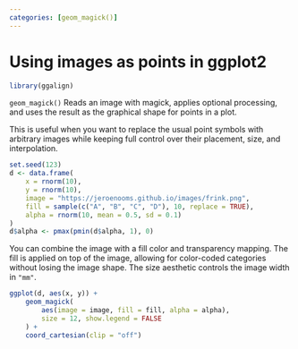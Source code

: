 ```yaml
---
categories: [geom_magick()]
---
```



# Using images as points in ggplot2

```r
library(ggalign)
```

`geom_magick()` Reads an image with magick, applies optional processing, and
uses the result as the graphical shape for points in a plot.

This is useful when you want to replace the usual point symbols with arbitrary
images while keeping full control over their placement, size, and interpolation.

```r
set.seed(123)
d <- data.frame(
    x = rnorm(10),
    y = rnorm(10),
    image = "https://jeroenooms.github.io/images/frink.png",
    fill = sample(c("A", "B", "C", "D"), 10, replace = TRUE),
    alpha = rnorm(10, mean = 0.5, sd = 0.1)
)
d$alpha <- pmax(pmin(d$alpha, 1), 0)
```

You can combine the image with a fill color and transparency mapping. The fill
is applied on top of the image, allowing for color-coded categories without
losing the image shape. The size aesthetic controls the image width in `"mm"`.
```r
ggplot(d, aes(x, y)) +
    geom_magick(
        aes(image = image, fill = fill, alpha = alpha),
        size = 12, show.legend = FALSE
    ) + 
    coord_cartesian(clip = "off")
```

